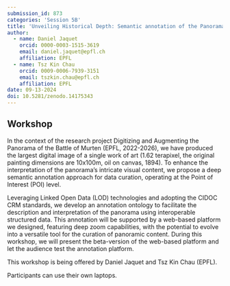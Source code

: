 ```yaml
---
submission_id: 873
categories: 'Session 5B'
title: 'Unveiling Historical Depth: Semantic annotation of the Panorama of the Battle of Murten'
author: 
  - name: Daniel Jaquet
    orcid: 0000-0003-1515-3619
    email: daniel.jaquet@epfl.ch
    affiliation: EPFL
  - name: Tsz Kin Chau
    orcid: 0009-0006-7939-3151
    email: tszkin.chau@epfl.ch
    affiliation: EPFL
date: 09-13-2024
doi: 10.5281/zenodo.14175343
---
```


## Workshop

In the context of the research project Digitizing and Augmenting the Panorama of the Battle of Murten (EPFL, 2022-2026), we have produced the largest digital image of a single work of art (1.62 terapixel, the original painting dimensions are 10x100m, oil on canvas, 1894). To enhance the interpretation of the panorama's intricate visual content, we propose a deep semantic annotation approach for data curation, operating at the Point of Interest (POI) level.

Leveraging Linked Open Data (LOD) technologies and adopting the CIDOC CRM standards, we develop an annotation ontology to facilitate the description and interpretation of the panorama using interoperable structured data. This annotation will be supported by a web-based platform we designed, featuring deep zoom capabilities, with the potential to evolve into a versatile tool for the curation of panoramic content. During this workshop, we will present the beta-version of the web-based platform and let the audience test the annotation platform.

This workshop is being offered by Daniel Jaquet and Tsz Kin Chau (EPFL).

Participants can use their own laptops.